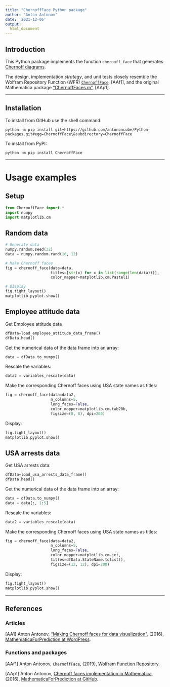 ```yaml
---
title: "ChernoffFace Python package"
author: "Anton Antonov"
date: '2021-12-06'
output:
  html_document
---
```


## Introduction

This Python package implements the function `chernoff_face` that generates 
[Chernoff diagrams](https://en.wikipedia.org/wiki/Chernoff_face).

The design, implementation *strategy*, and unit tests closely resemble the Wolfram Repository Function (WFR)
[`ChernoffFace`](https://resources.wolframcloud.com/FunctionRepository/resources/ChernoffFace),
[AAf1], and the original Mathematica package
["ChernoffFaces.m"](https://github.com/antononcube/MathematicaForPrediction/blob/master/ChernoffFaces.m),
[AAp1].


------

## Installation

To install from GitHub use the shell command:

```shell
python -m pip install git+https://github.com/antononcube/Python-packages.git#egg=ChernoffFace\&subdirectory=ChernoffFace
```

To install from PyPI:

```shell
python -m pip install ChernoffFace
```

------

# Usage examples

## Setup

```python
from ChernoffFace import *
import numpy
import matplotlib.cm
```

## Random data

```python
# Generate data
numpy.random.seed(32)
data = numpy.random.rand(16, 12)

# Make Chernoff faces
fig = chernoff_face(data=data, 
                    titles=[str(x) for x in list(range(len(data)))], 
                    color_mapper=matplotlib.cm.Pastel1)

# Display
fig.tight_layout()
matplotlib.pyplot.show()
```


## Employee attitude data

Get Employee attitude data

```python
dfData=load_employee_attitude_data_frame()
dfData.head()
```
Get the numerical data of the data frame into an array:

```python
data = dfData.to_numpy()
```

Rescale the variables:

```python
data2 = variables_rescale(data)
```

Make the corresponding Chernoff faces using USA state names as titles:

```python
fig = chernoff_face(data=data2,
                    n_columns=5,
                    long_faces=False,
                    color_mapper=matplotlib.cm.tab20b,
                    figsize=(8, 8), dpi=200)
```

Display:

```python
fig.tight_layout()
matplotlib.pyplot.show()
```

## USA arrests data

Get USA arrests data:

```python
dfData=load_usa_arrests_data_frame()
dfData.head()
```
Get the numerical data of the data frame into an array:

```python
data = dfData.to_numpy()
data = data[:, 1:5]
```

Rescale the variables:

```python
data2 = variables_rescale(data)
```

Make the corresponding Chernoff faces using USA state names as titles:
 
```python
fig = chernoff_face(data=data2,
                    n_columns=5,
                    long_faces=False,
                    color_mapper=matplotlib.cm.jet,
                    titles=dfData.StateName.tolist(),
                    figsize=(12, 12), dpi=200)
```

Display:

```python
fig.tight_layout()
matplotlib.pyplot.show()
```

------

## References

### Articles

[AA1] Anton Antonov,
["Making Chernoff faces for data visualization"](https://mathematicaforprediction.wordpress.com/2016/06/03/making-chernoff-faces-for-data-visualization),
(2016),
[MathematicaForPrediction at WordPress](https://mathematicaforprediction.wordpress.com).

### Functions and packages

[AAf1] Anton Antonov,
[`ChernoffFace`](https://resources.wolframcloud.com/FunctionRepository/resources/ChernoffFace),
(2019),
[Wolfram Function Repository](https://resources.wolframcloud.com/FunctionRepository).

[AAp1] Anton Antonov,
[Chernoff faces implementation in Mathematica](https://github.com/antononcube/MathematicaForPrediction/blob/master/ChernoffFaces.m),
(2016),
[MathematicaForPrediction at GitHub](https://github.com/antononcube/MathematicaForPrediction).